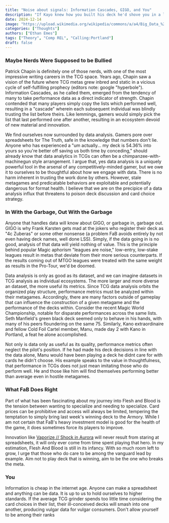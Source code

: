 ```yaml
---
title: "Noise about signals: Information Cascades, GIGO, and You"
description: "If Kayo knew how you built his deck he'd shove you in a locker"
date: 2024-12-14
image: "https://upload.wikimedia.org/wikipedia/commons/a/a4/Big_Data_%2827774352248%29.jpg"
categories: ["Thoughts"]
authors: ["Ethan Emes"]
tags: ["Theory", "Comp REL", "Calling:Portland"]
draft: false
---
```


### Maybe Nerds Were Supposed to be Bullied

Patrick Chapin is definitely one of those nerds, with one of the most impressive writing careers in the TCG space. Years ago, Chapin saw a vision of the future where TCG metas grew inbred and static in a vicious cycle of self-fulfilling prophecy (editors note: google "hyperbole"). Information Cascades, as he called them, emerged from the tendency of many to take performance data as a direct indicator of strength. Chapin contended that many players simply copy the lists which performed well, resulting in a "cascade" wherein each subsequent individual was blindly trusting the list before theirs. Like lemmings, gamers would simply pick the list that last performed one after another, resulting in an ecosystem devoid of new material and innovation. 

We find ourselves now surrounded by data analysis. Gamers pore over spreadsheets for The Truth, safe in the knowledge that numbers don't lie. Anyone who has experienced a "um actually... my deck is 54.36% into yours so you're better off saving us both time by conceding," should already know that data analytics in TCGs can often be a chimpanzee-with-machinegun style arrangement. I argue that, yes data analysis is a uniquely powerful tool in the arsenal of any competitively-minded gamer, but we owe it to ourselves to be thoughtful about how we engage with data. There is no harm inherent in trusting the work done by others. However, stale metagames and predicatable behaviors are exploitable and potentially dangerous for format health. I believe that we are on the precipice of a data analysis influx that threatens to poison deck discussion and card choice strategy. 

### In With the Garbage, Out With the Garbage 

Anyone that handles data will know about GIGO, or garbage in, garbage out. GIGO is why Frank Karsten gets mad at the jokers who register their deck as "4c Zuberas" or some other nonsense (a problem FaB avoids entirely by not even having deck names, well done LSS). Simply, if the data going in is no good, analysis of that data will yield nothing of value. This is the principle behind popular Magic aphorism "leagues are noise," low-entry, low-stake leagues result in metas that deviate from their more serious counterparts. If the results coming out of MTGO leagues were treated with the same weight as results in the Pro-Tour, we'd be doomed. 

Data analysis is only as good as its dataset, and we can imagine datasets in TCG analysis as individual ecosystems. The more larger and more diverse an dataset, the more useful its metrics. Since TCG data analysis orbits the organized play structure, performance metrics must be analyzed within their metagames. Accordingly, there are many factors outside of gameplay that can influence the construction of a given metagame and the performance of the decks within. Consider the recent Magic World Championship, notable for disparate performances across the same lists. Seth Manfield's green black deck seemed only to behave in his hands, with many of his peers floundering on the same 75. Similarly, Kano extraordinaire and fellow Cold Foil Cartel member, Manu, made day 2 with Kano in Portland, a feat he alone accomplished.

Not only is data only as useful as its quality, performance metrics often neglect the pilot's position. If he had made his deck decisions in line with the data alone, Manu would have been playing a deck he didnt care for with cards he didn't choose. His example speaks to the value in thoughtfulness, that performance in TCGs does not just mean imitating those who do perform well. He and those like him will find themselves performing better than average even in hostile metagames. 

### What FaB Does Right

Part of what has been fascinating about my journey into Flesh and Blood is the tension between wanting to specialize and needing to specialize. Card prices can be prohibitive and access will always be limited, tempering the temptation to simply bring last week's winning deck to the Armory. While I am not certain that FaB's heavy investment model is good for the health of the game, it does sometimes force its players to improve. 

Innovation like [Vaporize // Shock in Aurora](https://overpit.ch/tournament_report-aurora) will never result from staring at spreadsheets, it will only ever come from time spent playing that hero. In my estimation, Flesh And Blood is still in its infancy. With so much room left to grow, I urge that those who do care to be among the vanguard lead by example. Aim not to play deck that is winning, aim to be the one who breaks the meta. 

### You

Information is cheap in the internet age. Anyone can make a spreadsheet and anything can be data. It is up to us to hold ourselves to higher standards. If the average TCG grinder spends too little time considering the card choices in their list, their ill-conceived decks will smash into one another, producing vulgar data for vulgar consumers. Don't allow yourself to be among their ranks
